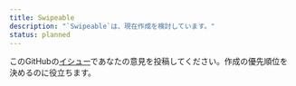 ```yaml
---
title: Swipeable
description: "`Swipeable`は、現在作成を検討しています。"
status: planned
---
```


このGitHubの[イシュー](https://github.com/yamada-ui/yamada-ui/issues/988)であなたの意見を投稿してください。作成の優先順位を決めるのに役立ちます。
